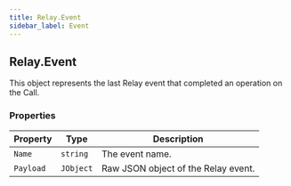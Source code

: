 ```yaml
---
title: Relay.Event
sidebar_label: Event
---
```


## Relay.Event

This object represents the last Relay event that completed an operation on the Call.

### Properties

| Property | Type | Description |
| -------- | ---- | ----------- |
| `Name` | `string` | The event name. |
| `Payload` | `JObject` | Raw JSON object of the Relay event. |